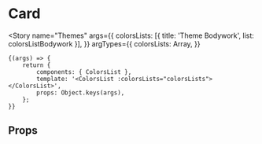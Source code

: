 
<Meta title="foundations/Colors/Themes" component={ColorsList} />

# Card

<Story
	name="Themes"
	args={{
		colorsLists: [{ title: 'Theme Bodywork', list: colorsListBodywork }],
	}}
	argTypes={{
		colorsLists: Array,
	}}
>
	{(args) => {
		return {
			components: { ColorsList },
			template: '<ColorsList :colorsLists="colorsLists"></ColorsList>',
			props: Object.keys(args),
		};
	}}
</Story>

## Props

<Props of={ColorsList} />

